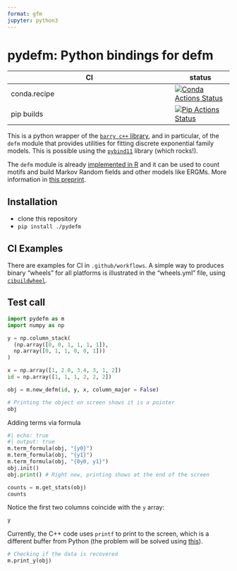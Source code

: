```yaml
---
format: gfm
jupyter: python3
---
```


# pydefm: Python bindings for defm


|      CI              | status |
|----------------------|--------|
| conda.recipe         | [![Conda Actions Status][actions-conda-badge]][actions-conda-link] |
| pip builds           | [![Pip Actions Status][actions-pip-badge]][actions-pip-link] |

This is a python wrapper of the [`barry c++` library][barry-git], and in
particular, of the `defm` module that provides utilities for fitting
discrete exponential family models. This is possible using the
[`pybind11`][] library (which rocks!).

[`pybind11`]: https://pybind11.readthedocs.io/en/stable/

The `defm` module is already
[implemented in R](https://github.com/UofUEpiBio/defm){target="_blank"} and it
can be used to count motifs and build Markov Random fields and other models like
ERGMs. More information in [this preprint](https://arxiv.org/abs/2211.00627).


[barry-git]: https://github.com/USCbiostats/barry
[gitter-badge]:            https://badges.gitter.im/pybind/Lobby.svg
[gitter-link]:             https://gitter.im/pybind/Lobby
[actions-badge]:           https://github.com/UofUEpiBio/pydefm/workflows/Tests/badge.svg
[actions-conda-link]:      https://github.com/UofUEpiBio/pydefm/actions?query=workflow%3AConda
[actions-conda-badge]:     https://github.com/UofUEpiBio/pydefm/workflows/Conda/badge.svg
[actions-pip-link]:        https://github.com/UofUEpiBio/pydefm/actions?query=workflow%3APip
[actions-pip-badge]:       https://github.com/UofUEpiBio/pydefm/workflows/Pip/badge.svg
[actions-wheels-link]:     https://github.com/UofUEpiBio/pydefm/actions?query=workflow%3AWheels
[actions-wheels-badge]:    https://github.com/UofUEpiBio/pydefm/workflows/Wheels/badge.svg

## Installation


- clone this repository
- `pip install ./pydefm`


## CI Examples


There are examples for CI in `.github/workflows`. A simple way to produces
binary "wheels" for all platforms is illustrated in the "wheels.yml" file,
using [`cibuildwheel`][].


Test call
---------

```python
import pydefm as m
import numpy as np

y = np.column_stack(
  (np.array([0, 0, 1, 1, 1, 1]),
  np.array([0, 1, 1, 0, 0, 1]))
)

x = np.array([1, 2.0, 3.4, 3, 1, 2])
id = np.array([1, 1, 1, 2, 2, 2])

obj = m.new_defm(id, y, x, column_major = False)

# Printing the object on screen shows it is a pointer
obj
```


Adding terms via formula

```python
#| echo: true
#| output: true
m.term_formula(obj, "{y0}")
m.term_formula(obj, "{y1}")
m.term_formula(obj, "{0y0, y1}")
obj.init()
obj.print() # Right now, printing shows at the end of the screen
```

```python
counts = m.get_stats(obj)
counts
```

Notice the first two columns coincide with the `y` array:

```python
y
```

Currently, the C++ code uses `printf` to print to the screen, which is a different buffer from Python (the problem will be solved using [this](https://pybind11.readthedocs.io/en/stable/advanced/pycpp/utilities.html?highlight=print#using-python-s-print-function-in-c){target="_blank"}).

```python
# Checking if the data is recovered
m.print_y(obj)
```

[`cibuildwheel`]:          https://cibuildwheel.readthedocs.io

